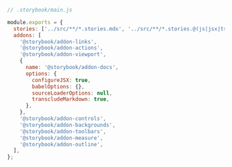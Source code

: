 ```js
// .storybook/main.js

module.exports = {
  stories: ['../src/**/*.stories.mdx', '../src/**/*.stories.@(js|jsx|ts|tsx)'],
  addons: [
    '@storybook/addon-links',
    '@storybook/addon-actions',
    '@storybook/addon-viewport',
    {
      name: '@storybook/addon-docs',
      options: {
        configureJSX: true,
        babelOptions: {},
        sourceLoaderOptions: null,
        transcludeMarkdown: true,
      },
    },
    '@storybook/addon-controls',
    '@storybook/addon-backgrounds',
    '@storybook/addon-toolbars',
    '@storybook/addon-measure',
    '@storybook/addon-outline',
  ],
};
```
